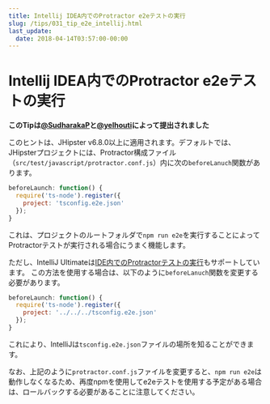 ```yaml
---
title: Intellij IDEA内でのProtractor e2eテストの実行
slug: /tips/031_tip_e2e_intellij.html
last_update:
  date: 2018-04-14T03:57:00-00:00
---
```


# Intellij IDEA内でのProtractor e2eテストの実行

**このTipは[@SudharakaP](https://github.com/SudharakaP)と[@yelhouti](https://github.com/yelhouti)によって提出されました**

このヒントは、JHipster v6.8.0以上に適用されます。デフォルトでは、JHipsterプロジェクトには、Protractor構成ファイル（`src/test/javascript/protractor.conf.js`）内に次の`beforeLanuch`関数があります。

```js
beforeLaunch: function() {
  require('ts-node').register({
    project: 'tsconfig.e2e.json'
  });
}
``` 

これは、プロジェクトのルートフォルダで`npm run e2e`を実行することによってProtractorテストが実行される場合にうまく機能します。

ただし、IntelliJ Ultimateは[IDE内でのProtractorテストの実行](https://www.jetbrains.com/help/idea/protractor.html#ws_protractor_running)もサポートしています。
この方法を使用する場合は、以下のように`beforeLanuch`関数を変更する必要があります。

```js
beforeLaunch: function() {
  require('ts-node').register({
    project: '../../../tsconfig.e2e.json'
  });
}
``` 
これにより、IntelliJは`tsconfig.e2e.json`ファイルの場所を知ることができます。

なお、上記のように`protractor.conf.js`ファイルを変更すると、`npm run e2e`は動作しなくなるため、再度npmを使用してe2eテストを使用する予定がある場合は、ロールバックする必要があることに注意してください。